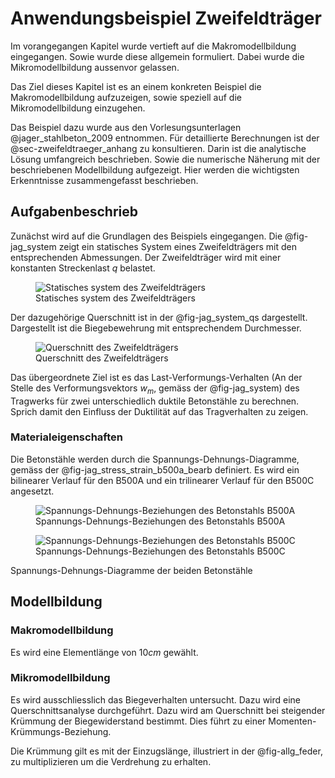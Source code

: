 # Anwendungsbeispiel Zweifeldträger{#sec-zweifeldtraeger}

Im vorangegangen Kapitel wurde vertieft auf die Makromodellbildung eingegangen. Sowie wurde diese allgemein formuliert. Dabei wurde die Mikromodellbildung aussenvor gelassen. 

Das Ziel dieses Kapitel ist es an einem konkreten Beispiel die Makromodellbildung aufzuzeigen, sowie speziell auf die Mikromodellbildung einzugehen. 

Das Beispiel dazu wurde aus den Vorlesungsunterlagen @jager_stahlbeton_2009 entnommen. Für detaillierte Berechnungen ist der @sec-zweifeldtraeger_anhang zu konsultieren. Darin ist die analytische Lösung umfangreich beschrieben. Sowie die numerische Näherung mit der beschriebenen Modellbildung aufgezeigt. Hier werden die wichtigsten Erkenntnisse zusammengefasst beschrieben.

## Aufgabenbeschrieb

Zunächst wird auf die Grundlagen des Beispiels eingegangen. Die @fig-jag_system zeigt ein statisches System eines Zweifeldträgers mit den entsprechenden Abmessungen. Der Zweifeldträger wird mit einer konstanten Streckenlast $q$ belastet. 

![Statisches system des Zweifeldträgers](../imgs/jag_system.svg){#fig-jag_system}

Der dazugehörige Querschnitt ist in der @fig-jag_system_qs dargestellt. Dargestellt ist die Biegebewehrung mit entsprechendem Durchmesser.

![Querschnitt des Zweifeldträgers](../imgs/jag_system_qs.svg){#fig-jag_system_qs}

Das übergeordnete Ziel ist es das Last-Verformungs-Verhalten (An der Stelle des Verformungsvektors $w_m$, gemäss der @fig-jag_system) des Tragwerks für zwei unterschiedlich duktile Betonstähle zu berechnen. Sprich damit den Einfluss der Duktilität auf das Tragverhalten zu zeigen.

### Materialeigenschaften

Die Betonstähle werden durch die Spannungs-Dehnungs-Diagramme, gemäss der @fig-jag_stress_strain_b500a_bearb definiert. Es wird ein bilinearer Verlauf für den B500A und ein trilinearer Verlauf für den B500C angesetzt.

::: {#fig-jag_stress_strain_steel-ncol=2}

![Spannungs-Dehnungs-Beziehungen des Betonstahls B500A](../imgs/jag_stress_strain_b500a_bearb.svg){#fig-jag_stress_strain_b500a_bearb}

![Spannungs-Dehnungs-Beziehungen des Betonstahls B500C](../imgs/jag_stress_strain_b500c.svg){#fig-jag_stress_strain_b500c}

Spannungs-Dehnungs-Diagramme der beiden Betonstähle
:::

## Modellbildung

### Makromodellbildung

Es wird eine Elementlänge von $10cm$ gewählt. 

### Mikromodellbildung

Es wird ausschliesslich das Biegeverhalten untersucht. Dazu wird eine Querschnittsanalyse durchgeführt. Dazu wird am Querschnitt bei steigender Krümmung der Biegewiderstand bestimmt. Dies führt zu einer Momenten-Krümmungs-Beziehung. 


Die Krümmung gilt es mit der Einzugslänge, illustriert in der @fig-allg_feder, zu multiplizieren um die Verdrehung zu erhalten.










